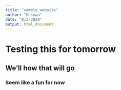 ```yaml
---
title: "sample website"
author: "Ousman"
date: "8/2/2020"
output: html_document
---
```

# Testing this for tomorrow
## We'll how that will go
### Seem like a fun for now